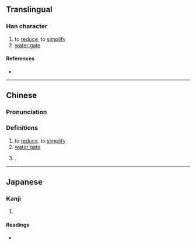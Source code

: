 {{character info}}
==Translingual==

===Han character===
{{Han char|rn=85|rad=水|as=09|sn=12|four=39162|canj=EFHU|ids=⿰氵省}}

# to [[reduce]], to [[simplify]]
# [[water gate]]

====References====
* {{Han ref|kx=0635.180|dkj=17795|dj=1043.030|hdz=31673.080|uh=6E3B|ud=28219|bh=D9FB|bd=55803}}

----

==Chinese==
{{zh-forms}}

===Pronunciation===
{{zh-pron
|m=shěng
|c=saang2,sing2
|mc=y
|oc=y
|ma=
|cat=v,n,pn
}}

===Definitions===
{{zh-hanzi}}

# to [[reduce]], to [[simplify]]
# [[water gate]]
# {{surname|zh}}.

----

==Japanese==

===Kanji===
{{ja-kanji|grade=|rs=水09}}

# {{rfdef|ja|sort=水09}}

====Readings====
* {{ja-readings|on=[[せい]] (sei), [[しょう]] (shō)|kun=}}